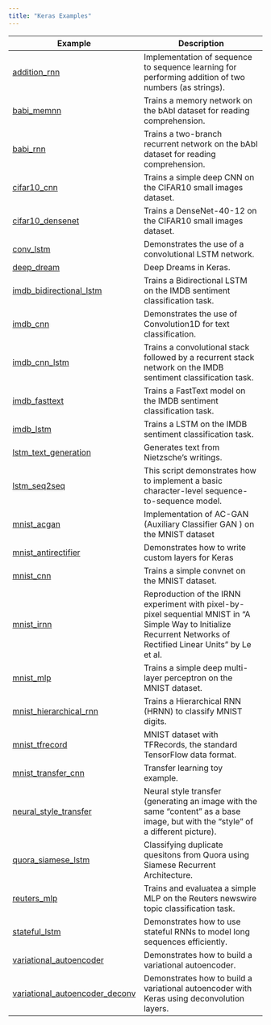 ```yaml
---
title: "Keras Examples"
---
```


| Example  | Description   |
|----------------------|------------------------------------|
| [addition_rnn](addition_rnn.html) | Implementation of sequence to sequence learning for performing addition of two numbers (as strings). |
| [babi_memnn](babi_memnn.html) | Trains a memory network on the bAbI dataset for reading comprehension. |
| [babi_rnn](babi_rnn.html) | Trains a two-branch recurrent network on the bAbI dataset for reading comprehension. |
| [cifar10_cnn](cifar10_cnn.html) | Trains a simple deep CNN on the CIFAR10 small images dataset. |
| [cifar10_densenet](cifar10_densenet.html) | Trains a DenseNet-40-12 on the CIFAR10 small images dataset. |
| [conv_lstm](conv_lstm.html) | Demonstrates the use of a convolutional LSTM network. |
| [deep_dream](deep_dream.html) | Deep Dreams in Keras. |
| [imdb_bidirectional_lstm](imdb_bidirectional_lstm.html) | Trains a Bidirectional LSTM on the IMDB sentiment classification task. |
| [imdb_cnn](imdb_cnn.html) | Demonstrates the use of Convolution1D for text classification. |
| [imdb_cnn_lstm](imdb_cnn_lstm.html) | Trains a convolutional stack followed by a recurrent stack network on the IMDB sentiment classification task. |
| [imdb_fasttext](imdb_fasttext.html) | Trains a FastText model on the IMDB sentiment classification task. |
| [imdb_lstm](imdb_lstm.html) | Trains a LSTM on the IMDB sentiment classification task. |
| [lstm_text_generation](lstm_text_generation.html) | Generates text from Nietzsche's writings. |
| [lstm_seq2seq](lstm_seq2seq.html) | This script demonstrates how to implement a basic character-level sequence-to-sequence model. |
| [mnist_acgan](mnist_acgan.html) | Implementation of AC-GAN (Auxiliary Classifier GAN ) on the MNIST dataset |
| [mnist_antirectifier](mnist_antirectifier.html) | Demonstrates how to write custom layers for Keras |
| [mnist_cnn](mnist_cnn.html) | Trains a simple convnet on the MNIST dataset. |
| [mnist_irnn](mnist_irnn.html) | Reproduction of the IRNN experiment with pixel-by-pixel sequential MNIST in "A Simple Way to Initialize Recurrent Networks of Rectified Linear Units" by Le et al. |
| [mnist_mlp](mnist_mlp.html) | Trains a simple deep multi-layer perceptron on the MNIST dataset. |
| [mnist_hierarchical_rnn](mnist_hierarchical_rnn.html) | Trains a Hierarchical RNN (HRNN) to classify MNIST digits. |
| [mnist_tfrecord](mnist_tfrecord.html) | MNIST dataset with TFRecords, the standard TensorFlow data format. |
| [mnist_transfer_cnn](mnist_transfer_cnn.html) | Transfer learning toy example. |
| [neural_style_transfer](neural_style_transfer.html) | Neural style transfer (generating an image with the same “content” as a base image, but with the “style” of a different picture). |
| [quora_siamese_lstm](quora_siamese_lstm.html) | Classifying duplicate quesitons from Quora using Siamese Recurrent Architecture. | 
| [reuters_mlp](reuters_mlp.html) | Trains and evaluatea a simple MLP on the Reuters newswire topic classification task. |
| [stateful_lstm](stateful_lstm.html) | Demonstrates how to use stateful RNNs to model long sequences efficiently. |
| [variational_autoencoder](variational_autoencoder.html) | Demonstrates how to build a variational autoencoder. |
| [variational_autoencoder_deconv](variational_autoencoder_deconv.html) | Demonstrates how to build a variational autoencoder with Keras using deconvolution layers. |

<!--
| [cifar10_resnet](cifar10_resnet.html) | Trains a ResNet on the CIFAR10 dataset. |
| [conv_filter_visualization](conv_filter_visualization.html) | Visualization of the filters of VGG16, via gradient ascent in input space. |
| [image_ocr](image_ocr.html) | Trains a convolutional stack followed by a recurrent stack and a CTC logloss function to perform optical character recognition (OCR). |
| [lstm_benchmark](lstm_benchmark.html) | Compares different LSTM implementations on the IMDB sentiment classification task. |
| [mnist_dataset_api](mnist_dataset_api.html) | MNIST classification with TensorFlow's Dataset API. |
| [mnist_net2net](mnist_net2net.html) | Reproduction of the Net2Net experiment with MNIST in "Net2Net: Accelerating Learning via Knowledge Transfer". |
| [mnist_siamese_graph](mnist_siamese_graph.html) | Trains a Siamese multi-layer perceptron on pairs of digits from the MNIST dataset. |
| [mnist_swwae](mnist_swwae.html) | Trains a Stacked What-Where AutoEncoder built on residual blocks on the MNIST dataset. |
| [neural_doodle](neural_doodle.html) | Neural doodle. |
| [reuters_mlp_relu_vs_selu](reuters_mlp_relu_vs_selu.html) | Compares self-normalizing MLPs with regular MLPs.  |
| [lstm_stateful](lstm_stateful.html) | Example script showing how to use a stateful LSTM model
+and how its stateless counterpart performs. |
-->


<!--

These examples are complete however don't yet work properly (see inline comments in 
scripts for details) so we aren't listing them.


| [pretrained_word_embeddings](pretrained_word_embeddings.html) | Loads pre-trained word embeddings (GloVe embeddings) into a frozen Keras Embedding layer, and uses it to train a text classification model on the 20 Newsgroup dataset. |

-->











